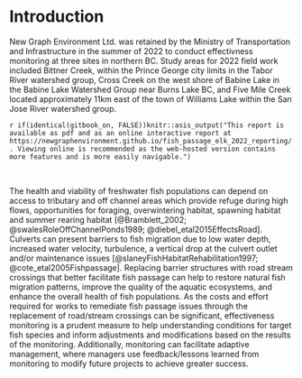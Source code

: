 

# Introduction 
New Graph Environment Ltd. was retained by the Ministry of Transportation and Infrastructure in the summer of 2022 to conduct effectivness monitoring at three sites in northern BC. Study areas for 2022 field work included Bittner Creek, within the Prince George city limits in the Tabor River watershed group, Cross Creek on the west shore of Babine Lake in the Babine Lake Watershed Group near Burns Lake BC, and Five Mile Creek located approximately 11km east of the town of Williams Lake within the San Jose River watershed group.


`r if(identical(gitbook_on, FALSE))knitr::asis_output("This report is available as pdf and as an online interactive report at https://newgraphenvironment.github.io/fish_passage_elk_2022_reporting/. Viewing online is recommended as the web-hosted version contains more features and is more easily navigable.")` 


<br>


The health and viability of freshwater fish populations can depend on access to tributary and off channel areas which provide refuge during high flows, opportunities for foraging, overwintering habitat, spawning habitat and summer rearing habitat [@Bramblett_2002; @swalesRoleOffChannelPonds1989; @diebel_etal2015EffectsRoad].  Culverts can present barriers to fish migration due to low water depth, increased water velocity, turbulence, a vertical drop at the culvert outlet and/or maintenance issues [@slaneyFishHabitatRehabilitation1997; @cote_etal2005Fishpassage].  Replacing barrier structures with road stream crossings that better facilitate fish passage can help to restore natural fish migration patterns, improve the quality of the aquatic ecosystems, and enhance the overall health of fish populations. As the costs and effort required for works to remediate fish passage issues through the replacement of road/stream crossings can be significant, effectiveness monitoring is a prudent measure to help understanding conditions for target fish species and inform adjustments and modifications based on the results of the monitoring.  Additionally, monitoring can facilitate adaptive management, where managers use feedback/lessons learned from monitoring to modify future projects to achieve greater success. 



